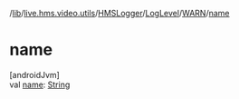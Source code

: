 /[lib](/api-reference/android/v2/home/content)/[live.hms.video.utils](../../../index)/[HMSLogger](../../index)/[LogLevel](../index)/[WARN](index)/[name](name)

# name

[androidJvm]\
val [name](name): [String](https://kotlinlang.org/api/latest/jvm/stdlib/kotlin/-string/index.html)
